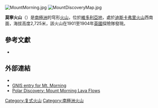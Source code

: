 [[Image:MountMorning.jpg|right]]
[[Image:MountDiscoveryMap.jpg|thumb]]

'''莫寧火山'''（{{lang-en|Mount Morning}}）是[[南極洲|南極洲]]的穹形[[火山|火山]]，位於[[維多利亞地|維多利亞地]]，處於[[迪斯卡弗里火山|迪斯卡弗里火山]]西南面，海拔高度2,725米，該火山在1901至1904年[[英國|英國]]探險隊發現。

== 參考文獻 ==
* {{cite book | last = LeMasurier | first = W. E. | coauthors = Thomson, J. W. (eds.) | title = Volcanoes of the Antarctic Plate and Southern Oceans | publisher = [[American_Geophysical_Union|American Geophysical Union]] | year = 1990 | isbn = 0-87590-172-7 | page = 512 pp }}

==外部連結==
* {{gnis|type=antarid|10260}}
* [https://web.archive.org/web/20070310141646/http://geonames.usgs.gov/pls/gnis/webant.antquery?fname=Morning%2C+Mount GNIS entry for Mt. Morning]
* [https://web.archive.org/web/20100302142954/http://polardiscovery.whoi.edu/expedition3/index.html Polar Discovery: Mount Morning Lava Flows]

{{DEFAULTSORT:Mount Morning}}
[[Category:复式火山|Category:复式火山]]
[[Category:南極洲火山|Category:南極洲火山]]


{{ScottCoast-geo-stub}}
